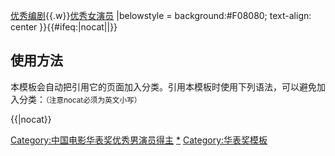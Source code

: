 {{NavboxV2
|type=horizontal
|name=中国电影华表奖优秀男演员
|title=[[中国电影华表奖|<span style="color:#dd8;">中国电影华表奖</span>]][[中国电影华表奖优秀男演员|<span style="color:#FFE4E1;">优秀男演员</span>]]
|basestyle=background-color:#B22222;color:#dd8
|colwidth = 300px
|col1 =1993 [[朱旭 (演员)|朱　旭]]<br>2001 [[王学圻]]、[[王庆祥]]<BR>2013 [[黄晓明]]、[[刘之冰]] 
|col2 =1994 [[李保田]]<br>2002 [[侯勇|侯　勇]]、[[王霙|王　霙]]<BR>2016 [[劉德華|刘德华]] 
|col3 =1995 [[李仁堂]]<br>2003 [[刘佩琦]]、[[卢奇|卢　奇]]<BR>2018 [[吳京 (演員)|吴　京]]
|col4 =1996 [[高明 (演员)|高　明]]<br>2004 [[刘威|刘　威]]、[[周小斌]] 
|col5 =1997 [[刘佩琦]]、[[傅学成]]<br>2005 [[濮存昕]]、[[吴军 (1970年)|吴　军]]
|col6 =1998 [[唐国强]]<br>2007 [[陈坤|陈　坤]]、[[富大龙]] 
|col7 =1999 [[邵兵|邵　兵]]、[[赵本山]]<br>2009  [[张涵予]]、[[果靖霖|果静林]] 
|col8 =2000 [[陈道明]]、[[李雪健]]<br>2011 [[葛优|葛　优]]、[[李雪健]] 
|below =前身为中国广播电影电视部优秀影片奖最佳男演员(1993-94)<br>
{{nowrap begin}}[[Template:中国电影华表奖优秀导演|优秀导演]]{{.w}}[[Template:中国电影华表奖优秀编剧|优秀编剧]]{{.w}}[[Template:中国电影华表奖优秀女演员|优秀女演员]]{{nowrap end}}
|belowstyle = background:#F08080; text-align: center
}}<includeonly>{{#ifeq:{{{1}}}|nocat||[[Category:中国电影华表奖优秀男演员得主]]}}</includeonly><noinclude>

== 使用方法 ==
本模板会自动把引用它的页面加入分类。引用本模板时使用下列语法，可以避免加入分类：<small>（注意nocat必须为英文小写）</small>
 
<nowiki>{{</nowiki>{{PAGENAME}}<nowiki>|nocat}}</nowiki>
[[Category:中国电影华表奖优秀男演员得主|*]]
[[Category:华表奖模板]]
</noinclude>